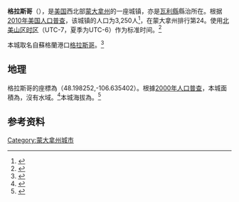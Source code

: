 {{Infobox settlement
|official_name            = 格拉斯哥<br>Glasgow
|settlement_type          = [[城市|城市]]
|motto                    =

<!-- Images -->
|image_skyline            =<!-- 檔案不存在 Downtown Glasgow Montana, 6-2012.jpeg ，可從英文維基百科取得 -->
|imagesize                = 250px
|image_caption            = 格拉斯哥市中心

<!-- Maps -->
|image_map = Valley County Montana Incorporated and Unincorporated areas Glasgow Highlighted.svg
|mapsize                  = 250px
|map_caption              = 格拉斯哥在蒙大拿州中的位置
|image_map1               =
|mapsize1                 =
|map_caption1             =
|subdivision_type         = [[世界地理索引|國家]]
|subdivision_name         = [[美國|美國]]
|subdivision_type1        = [[美國州份|州]]
|subdivision_name1        = [[蒙大拿州|蒙大拿州]]
|subdivision_type2        = [[縣_(美國)|縣]]
|subdivision_name2        = [[瓦利縣_(蒙大拿州)|瓦利縣]]
|government_type          =
|leader_title             = [[市長|市長]]
|leader_name              = 丹·卡尼
|established_title        = 建立
|established_date         = 1880年
|area_magnitude           =
|area_total_sq_mi         = 1.43
|area_footnotes           = <ref name ="Gazetteer files"/>
|area_total_km2           = 3.70
|area_land_sq_mi          = 1.43
|area_land_km2            = 3.70
|area_water_sq_mi         = 0
|area_water_km2           = 0
<!-- Population -->
|population_as_of         = [[2010年美國人口普查|2010年]]
|population_est           = 3319
|pop_est_as_of            = 2012<ref name="2012 Pop Estimate">{{cite web|title=Population Estimates|url=http://www.census.gov/popest/data/cities/totals/2012/SUB-EST2012.html|publisher=[[United_States_Census_Bureau|United States Census Bureau]]|accessdate=2013-06-03|archive-url=https://www.webcitation.org/6HQu4Spqa?url=http://www.census.gov/popest/data/cities/totals/2012/SUB-EST2012.html|archive-date=2013-06-17|dead-url=yes}}</ref>
|population_footnotes     = <ref name ="FactFinder">{{cite web|title=American FactFinder|url=http://factfinder2.census.gov/faces/nav/jsf/pages/index.xhtml|publisher=[[United_States_Census_Bureau|United States Census Bureau]]|accessdate=2012-12-18|archive-date=2012-02-17|archive-url=https://www.webcitation.org/65WtHj6J5?url=http://factfinder2.census.gov/faces/nav/jsf/pages/index.xhtml|dead-url=no}}</ref>
|population_total         = 3250
|population_density_km2   = 877.5
|population_density_sq_mi = 2272.7
|population_note          =
|population_urban         =
|unemployment_note          =5.4% (6-2012)
|timezone                 =  [[北美山區時區|北美山區時區]]
|utc_offset               = -7
|timezone_DST             = 北美山區時區
|utc_offset_DST           = -6
|coordinates_display      = inline,title
|coordinates_type         = region:US_type:city
|latd = 48 |latm = 11 |lats = 1 |latNS = N
|longd = 106 |longm = 38 |longs = 7 |longEW = W
|elevation_m              = 638
|elevation_ft             = 2090
|website                  = [http://www.glasgowmontana.com www.glasgowmontana.com]
|postal_code_type         = [[美國郵政編碼|ZIP代碼]]
|postal_code              = 59230-59231
|area_code                = 406
|blank_name               = [[聯邦信息處理標準|FIPS代碼]]
|blank_info               = 30-31075
|blank1_name              = [[地名信息系統|GNIS代碼]]
|blank1_info              = 0771793
|footnotes                =
}}

'''格拉斯哥'''（{{lang en|Glasgow}}），是[[美国|美国]]西北部[[蒙大拿州|蒙大拿州]]的一座城镇，亦是[[瓦利縣_(蒙大拿州)|瓦利縣]]縣治所在。{{GR|6}}根据[[2010年美国人口普查|2010年美国人口普查]]，该城镇的人口为3,250人<ref>{{Cite web |url=http://factfinder2.census.gov/ |title=2010 census factfinder2 |access-date=2013-08-02 |archive-date=2013-09-11 |archive-url=https://web.archive.org/web/20130911234518/http://factfinder2.census.gov/ |dead-url=no }}</ref>，在蒙大拿州排行第24。使用[[北美山区时区|北美山区时区]]（UTC-7，夏季为UTC-6）作为标准时间。<ref name=census>{{cite web | url=http://www.census.gov/prod/www/abs/decennial/ | title=Census of Population and Housing | publisher=U.S. Census  Bureau | accessdate=November 18, 2011 | archive-url=https://web.archive.org/web/20060208103743/http://www.census.gov/prod/www/abs/decennial/ | archive-date=2006-02-08 | dead-url=yes }}</ref>

本城取名自蘇格蘭港口[[格拉斯哥|格拉斯哥]]。<ref>{{cite web |url=http://www.montanahistory.net/placenames/indexc.htm |title=Montana History Net: Place Names (E-G) |publisher=Montanahistory.net |accessdate=April 25, 2012 |archive-date=2020-02-23 |archive-url=https://web.archive.org/web/20200223200412/http://www.montanahistory.net/placenames/indexc.htm |dead-url=no }}</ref>

==地理==
格拉斯哥的座標為{{Coord|48|11|54|N|106|38|7|W|type:city}}（48.198252,-106.635402）。{{GR|1}}根據[[美國2000年人口普查|2000年人口普查]]，本城面積為{{convert|1.43|sqmi|sqkm|2}}，沒有水域。<ref name ="Gazetteer files">{{cite web|title=US Gazetteer files 2010|url=http://www.census.gov/geo/www/gazetteer/files/Gaz_places_national.txt|publisher=[[United_States_Census_Bureau|United States Census Bureau]]|accessdate=2012-12-18|archive-url=https://www.webcitation.org/699nOulzi?url=http://www.census.gov/geo/www/gazetteer/files/Gaz_places_national.txt|archive-date=2012-07-14|dead-url=yes}}</ref>本城海拔為{{convert|2093|ft|m}}。<ref name=epo>{{cite web |url=http://www.epodunk.com/cgi-bin/genInfo.php?locIndex=27733 |title=Profile for Glasgow, Montana, MT |location=US-MT |publisher=ePodunk |accessdate=April 25, 2012 |archive-date=2019-05-15 |archive-url=https://web.archive.org/web/20190515083021/http://epodunk.com/cgi-bin/genInfo.php?locIndex=27733 |dead-url=no }}</ref>

== 参考资料 ==
{{reflist|2}}

[[Category:蒙大拿州城市|Category:蒙大拿州城市]]